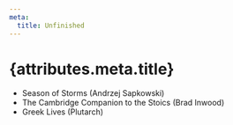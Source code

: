 ```yaml
---
meta:
  title: Unfinished
---
```


# {attributes.meta.title}

- Season of Storms (Andrzej Sapkowski)
- The Cambridge Companion to the Stoics (Brad Inwood)
- Greek Lives (Plutarch)
